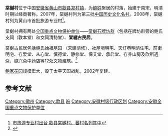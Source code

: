 {{文物保护单位
| 级别 = 全国
| 省区市 = 安徽省
| 图片 = Shexian Tangyue 2010.11.27 11-44-26.jpg
| 说明 = 棠樾村存爱堂（五世同堂）
| 名称 = 棠樾古民居
| 编号 = 7-1054-3-352
| 分类 = 古建筑  
| 时代 = 明至民国
| 所在 = [[黄山市|黄山市]][[歙县|歙县]] 
| 登录 = 2013年3月
}}    
'''棠樾村'''位于中国[[安徽省|安徽省]][[黄山市|黄山市]][[歙县|歙县]][[郑村镇_(歙县)|郑村镇]]，为[[鲍姓|鲍姓]]聚居的村落，始建于南宋，明清时期以经商著称。2007年，棠樾村列为第三批[[中国历史文化名村|中国历史文化名村]]。2008年，棠樾村列为黄山市首批旅游专业村<ref>[http://www.ahshx.gov.cn/content/news_view.php?ty=19&id=6049 市旅游专业村出台 歙县棠樾村、蕃村名列其中]{{dead link|date=2018年3月 |bot=InternetArchiveBot |fix-attempted=yes }}</ref>。

棠樾村拥有两处[[全国重点文物保护单位|全国重点文物保护单位]]——[[棠樾石牌坊群|棠樾石牌坊群]]（包括在牌坊群旁的鲍氏支祠（敦本堂）和女祠清懿堂）、'''棠樾古民居'''。

棠樾古民居包括鲍氏始祖墓园 （宋建清修）、社屋坦明宅、天灯巷明清住宅、前街明宅、存爱堂、从心堂、慎德堂、静修堂、保艾堂、承启堂、存养山房及欣所遇斋、鲍兴斋中药店等12处文物建筑。<ref>{{cite web|title=第七批全国重点文物保护单位简介 （安 徽 省）|url=http://www.ahwh.gov.cn/Upload/files/2014-06/%E7%AC%AC%E4%B8%83%E6%89%B9%E5%85%A8%E5%9B%BD%E9%87%8D%E7%82%B9%E6%96%87%E7%89%A9%E4%BF%9D%E6%8A%A4%E5%8D%95%E4%BD%8D%E7%AE%80%E4%BB%8B.pdf|access-date=2018-02-23|archive-url=https://web.archive.org/web/20180223050519/http://www.ahwh.gov.cn/Upload/files/2014-06/%E7%AC%AC%E4%B8%83%E6%89%B9%E5%85%A8%E5%9B%BD%E9%87%8D%E7%82%B9%E6%96%87%E7%89%A9%E4%BF%9D%E6%8A%A4%E5%8D%95%E4%BD%8D%E7%AE%80%E4%BB%8B.pdf|archive-date=2018-02-23|dead-url=yes}}</ref>

[[鲍家花园|鲍家花园]]规模宏大，毁于太平天国战乱，2002年复建。
{{wide image|Tangyue 5329.jpg|1000px|棠樾牌坊群和清懿堂（左）、敦本堂（中）、骢步亭（右）}}
==参考文献==
{{reflist}}

{{中国历史文化名村}}
{{Huizhou}}
{{安徽全国重点文物保护单位}}
{{全国重点文物保护单位小作品}}

{{DEFAULTSORT:T棠}}
[[Category:徽州|Category:徽州]]
[[Category:歙县|Category:歙县]]
[[Category:中国历史文化名村|皖]]
[[Category:安徽村级行政区划|Category:安徽村级行政区划]]
[[Category:安徽全国重点文物保护单位|Category:安徽全国重点文物保护单位]]